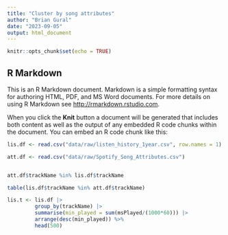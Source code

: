 ```yaml
---
title: "Cluster by song attributes"
author: "Brian Gural"
date: "2023-09-05"
output: html_document
---
```


```r
knitr::opts_chunk$set(echo = TRUE)
```

## R Markdown

This is an R Markdown document. Markdown is a simple formatting syntax for authoring HTML, PDF, and MS Word documents. For more details on using R Markdown see <http://rmarkdown.rstudio.com>.

When you click the **Knit** button a document will be generated that includes both content as well as the output of any embedded R code chunks within the document. You can embed an R code chunk like this:

```r
lis.df <- read.csv("data/raw/listen_history_1year.csv", row.names = 1)

att.df <- read.csv("data/raw/Spotify_Song_Attributes.csv")


att.df$trackName %in% lis.df$trackName

table(lis.df$trackName %in% att.df$trackName)

```

```r

lis.t <- lis.df |>
         group_by(trackName) |>
         summarise(min_played = sum(msPlayed/(1000*60))) |> 
         arrange(desc(min_played)) %>%
         head(500)

```
